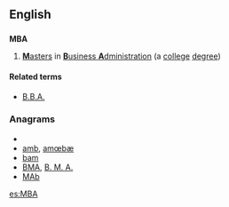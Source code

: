 ==English==
{{wikipedia|Master of Business Administration}}

==={{initialism}}===
'''MBA'''

# [[master|'''M'''asters]] in [[business administration|'''B'''usiness '''A'''dministration]] (a [[college]] [[degree]])

====Related terms====
* [[B.B.A.]]

===Anagrams===
* {{alphagram|[[ABM#English|ABM]]}}
* [[amb#English|amb]], [[amœbæ#English|amœbæ]]
* [[bam#English|bam]]
* [[BMA#English|BMA]], [[B. M. A.#English|B. M. A.]]
* [[MAb#English|MAb]]

[[es:MBA]]